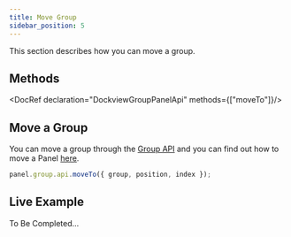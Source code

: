 ```yaml
---
title: Move Group
sidebar_position: 5
---
```



This section describes how you can move a group.

## Methods

<DocRef declaration="DockviewGroupPanelApi" methods={["moveTo"]}/>

## Move a Group

You can move a group through the [Group API](/docs/api/dockview/groupApi) and you can find out how to move a Panel [here](/docs/core/panels/move).

```ts
panel.group.api.moveTo({ group, position, index });
```

## Live Example

To Be Completed...
